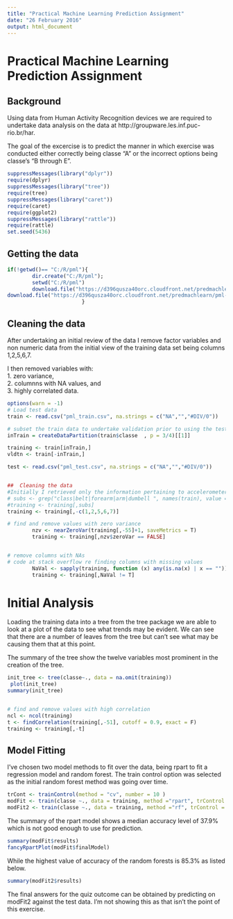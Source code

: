 ```yaml
---
title: "Practical Machine Learning Prediction Assignment"
date: "26 February 2016"
output: html_document
---
```

# Practical Machine Learning Prediction Assignment

## Background
Using data from Human Activity Recognition devices we are required to undertake data analysis on the data at http://groupware.les.inf.puc-rio.br/har.  
  
The goal of the excercise is to predict the manner in which exercise was conducted either correctly being classe "A" or the incorrect options being classe's "B through E".

``` r
suppressMessages(library("dplyr"))
require(dplyr)
suppressMessages(library("tree"))
require(tree)
suppressMessages(library("caret"))
require(caret)
require(ggplot2)
suppressMessages(library("rattle"))
require(rattle)
set.seed(5436)
```


## Getting the data
```r
if(!getwd()== "C:/R/pml"){
        dir.create("C:/R/pml");
        setwd("C:/R/pml")
        download.file("https://d396qusza40orc.cloudfront.net/predmachlearn/pml-training.csv", "pml_train.csv")
download.file("https://d396qusza40orc.cloudfront.net/predmachlearn/pml-testing.csv", "pml_test.csv")
                        }
```


## Cleaning the data  
After undertaking an initial review of the data I remove factor variables and non numeric data from the initial view of the training data set being columns 1,2,5,6,7.

I then removed variables with:  
1. zero variance,  
2. columnns with NA values, and   
3. highly correlated data.


```r
options(warn = -1)
# Load test data 
train <- read.csv("pml_train.csv", na.strings = c("NA","","#DIV/0"))

# subset the train data to undertake validation prior to using the test data
inTrain = createDataPartition(train$classe  , p = 3/4)[[1]]

training <- train[inTrain,]
vldtn <- train[-inTrain,]

test <- read.csv("pml_test.csv", na.strings = c("NA","","#DIV/0"))


##  Cleaning the data
#Initially I retrieved only the information pertaining to accelerometers on the belt, forearm, arm, and dumbell.  This was a dumb move.
# subs <- grep("class|belt|forearm|arm|dumbell ", names(train), value = TRUE)
#training <- training[,subs]
training <- training[,-c(1,2,5,6,7)]

# find and remove values with zero variance 
        nzv <- nearZeroVar(training[,-55]+1, saveMetrics = T)
        training <- training[,nzv$zeroVar == FALSE]


# remove columns with NAs
# code at stack overflow re finding columns with missing values
        NaVal <- sapply(training, function (x) any(is.na(x) | x == ""))
        training <- training[,NaVal != T]


```

# Initial Analysis

Loading the training data into a tree from the tree package we are able to look at a plot of the data to see what trends may be evident. We can see that there are a number of leaves from the tree but can't see what may be causing them that at this point.  

The summary of the tree show the twelve variables most prominent in the creation of the tree.


```r
init_tree <- tree(classe~., data = na.omit(training))
 plot(init_tree)
summary(init_tree)


# find and remove values with high correlation
ncl <- ncol(training)
t <- findCorrelation(training[,-51], cutoff = 0.9, exact = F)
training <- training[,-t]


```


## Model Fitting  

I've chosen two model methods to fit over the data, being rpart to fit a regression model and random forest.  The train control option was selected as the initial random forest method was going over time.  

```r

trCont <- trainControl(method = "cv", number = 10 )
modFit <- train(classe ~., data = training, method ="rpart", trControl = trCont )
modFit2 <- train(classe ~., data = training, method ="rf", trControl = trCont)

```

The summary of the rpart model shows a median accuracy level of 37.9% which is not good enough to use for prediction.

```r
summary(modFit$results)
fancyRpartPlot(modFit$finalModel)
```
  
While the highest value of accuracy of the random forests is 85.3% as listed below.

```r
summary(modFit2$results)

```

The final answers for the quiz outcome can be obtained by predicting on modFit2 against the test data.
I'm not showing this as that isn't the point of this exercise.




